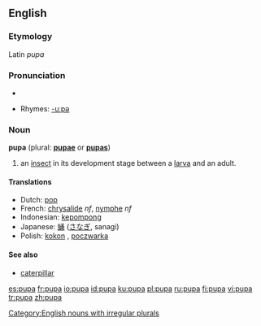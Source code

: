 ==English==

===Etymology===
Latin ''pupa''

===Pronunciation===
*{{audio|en-us-pupa.ogg|Audio (US)}}

*Rhymes: [[Rhymes:English:-uːpə|-uːpə]]

===Noun===
'''pupa''' (plural: '''[[pupae]]''' or '''[[pupas]]''')

# an [[insect]] in its development stage between a [[larva]] and an adult.

====Translations====
{{top}}
*Dutch: [[pop]] {{f}}
*French: [[chrysalide]] ''nf'', [[nymphe]] ''nf''
*Indonesian: [[kepompong]]
*Japanese: [[蛹]] ([[さなぎ]], sanagi)
*Polish: [[kokon]] {{m}}, [[poczwarka]] {{f}}
{{bottom}}

====See also====
*[[caterpillar]]

[[Category:English nouns with irregular plurals]]

[[es:pupa]]
[[fr:pupa]]
[[io:pupa]]
[[id:pupa]]
[[ku:pupa]]
[[pl:pupa]]
[[ru:pupa]]
[[fi:pupa]]
[[vi:pupa]]
[[tr:pupa]]
[[zh:pupa]]